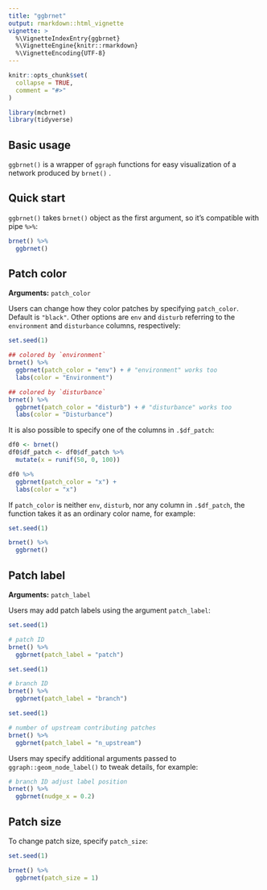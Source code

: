```yaml
---
title: "ggbrnet"
output: rmarkdown::html_vignette
vignette: >
  %\VignetteIndexEntry{ggbrnet}
  %\VignetteEngine{knitr::rmarkdown}
  %\VignetteEncoding{UTF-8}
---
```


```r
knitr::opts_chunk$set(
  collapse = TRUE,
  comment = "#>"
)

library(mcbrnet)
library(tidyverse)
```

## Basic usage

`ggbrnet()` is a wrapper of `ggraph` functions for easy visualization of a network produced by `brnet()` .

## Quick start

`ggbrnet()` takes `brnet()` object as the first argument, so it's compatible with pipe `%>%`:

```r
brnet() %>% 
  ggbrnet()
```

## Patch color

**Arguments:** `patch_color`

Users can change how they color patches by specifying `patch_color`. Default is `"black"`. Other options are `env` and `disturb` referring to the `environment` and `disturbance` columns, respectively:

```r
set.seed(1)
```

```r
## colored by `environment`
brnet() %>% 
  ggbrnet(patch_color = "env") + # "environment" works too
  labs(color = "Environment")

## colored by `disturbance`
brnet() %>% 
  ggbrnet(patch_color = "disturb") + # "disturbance" works too
  labs(color = "Disturbance")
```

It is also possible to specify one of the columns in `.$df_patch`:

```r
df0 <- brnet()
df0$df_patch <- df0$df_patch %>% 
  mutate(x = runif(50, 0, 100))

df0 %>% 
  ggbrnet(patch_color = "x") +
  labs(color = "x")
```

If `patch_color` is neither `env`, `disturb`, nor any column in `.$df_patch`, the function takes it as an ordinary color name, for example:

```r
set.seed(1)
```

```r
brnet() %>% 
  ggbrnet()
```

## Patch label

**Arguments:** `patch_label`

Users may add patch labels using the argument `patch_label`:

```r
set.seed(1)
```

```r
# patch ID
brnet() %>% 
  ggbrnet(patch_label = "patch")
```

```r
set.seed(1)
```

```r
# branch ID
brnet() %>% 
  ggbrnet(patch_label = "branch")
```

```r
set.seed(1)
```

```r
# number of upstream contributing patches
brnet() %>% 
  ggbrnet(patch_label = "n_upstream")
```

Users may specify additional arguments passed to `ggraph::geom_node_label()` to tweak details, for example:

```r
# branch ID adjust label position
brnet() %>% 
  ggbrnet(nudge_x = 0.2)
```

## Patch size

To change patch size, specify `patch_size`:

```r
set.seed(1)
```

```r
brnet() %>%
  ggbrnet(patch_size = 1)
```
